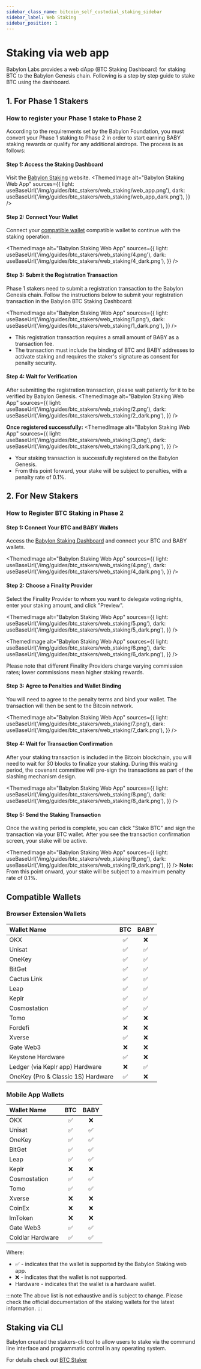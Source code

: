 ```yaml
---
sidebar_class_name: bitcoin_self_custodial_staking_sidebar
sidebar_label: Web Staking
sidebar_position: 1
---
```



# Staking via web app

Babylon Labs provides a web dApp (BTC Staking Dashboard) for staking BTC to the Babylon Genesis chain.
Following is a step by step guide to stake BTC using the dashboard.

## 1. For Phase 1 Stakers
### How to register your Phase 1 stake to Phase 2

According to the requirements set by the Babylon Foundation, you must convert your Phase 1 staking to 
Phase 2 in order to start earning BABY staking rewards or qualify for any additional airdrops. 
The process is as follows:

#### Step 1: Access the Staking Dashboard
Visit the [Babylon Staking](https://btcstaking.babylonlabs.io/) website.
<ThemedImage
  alt="Babylon Staking Web App"
  sources={{
    light: useBaseUrl('/img/guides/btc_stakers/web_staking/web_app.png'),
    dark: useBaseUrl('/img/guides/btc_stakers/web_staking/web_app_dark.png'),
  }}
/>

#### Step 2: Connect Your Wallet
Connect your [compatible wallet](/guides/btc_stakers/native_staking/web_staking/#compatible-wallets) 
compatible wallet to continue with the staking operation.

<ThemedImage
  alt="Babylon Staking Web App"
  sources={{
    light: useBaseUrl('/img/guides/btc_stakers/web_staking/4.png'),
    dark: useBaseUrl('/img/guides/btc_stakers/web_staking/4_dark.png'),
  }}
/>

#### Step 3: Submit the Registration Transaction
Phase 1 stakers need to submit a registration transaction to the Babylon Genesis chain. 
Follow the instructions below to submit your registration transaction in the Babylon BTC
Staking Dashboard:

<ThemedImage
  alt="Babylon Staking Web App"
  sources={{
    light: useBaseUrl('/img/guides/btc_stakers/web_staking/1.png'),
    dark: useBaseUrl('/img/guides/btc_stakers/web_staking/1_dark.png'),
  }}
/>

- This registration transaction requires a small amount of BABY as a transaction fee.
- The transaction must include the binding of BTC and BABY addresses to activate staking and requires the staker's signature as consent for penalty security.

#### Step 4: Wait for Verification
After submitting the registration transaction, please wait patiently for it to be verified by Babylon Genesis.
<ThemedImage
  alt="Babylon Staking Web App"
  sources={{
    light: useBaseUrl('/img/guides/btc_stakers/web_staking/2.png'),
    dark: useBaseUrl('/img/guides/btc_stakers/web_staking/2_dark.png'),
  }}
/>

**Once registered successfully:**
<ThemedImage
  alt="Babylon Staking Web App"
  sources={{
    light: useBaseUrl('/img/guides/btc_stakers/web_staking/3.png'),
    dark: useBaseUrl('/img/guides/btc_stakers/web_staking/3_dark.png'),
  }}
/>
- Your staking transaction is successfully registered on the Babylon Genesis.
- From this point forward, your stake will be subject to penalties, with a penalty rate of 0.1%.

## 2. For New Stakers
### How to Register BTC Staking in Phase 2

#### **Step 1: Connect Your BTC and BABY Wallets**

Access the [Babylon Staking Dashboard](https://btcstaking.babylonlabs.io/) and connect your BTC and 
BABY wallets.

<ThemedImage
  alt="Babylon Staking Web App"
  sources={{
    light: useBaseUrl('/img/guides/btc_stakers/web_staking/4.png'),
    dark: useBaseUrl('/img/guides/btc_stakers/web_staking/4_dark.png'),
  }}
/>

#### **Step 2: Choose a Finality Provider**

Select the Finality Provider to whom you want to delegate voting rights, enter your staking 
amount, and click "Preview".

<ThemedImage
  alt="Babylon Staking Web App"
  sources={{
    light: useBaseUrl('/img/guides/btc_stakers/web_staking/5.png'),
    dark: useBaseUrl('/img/guides/btc_stakers/web_staking/5_dark.png'),
  }}
/>

<ThemedImage
  alt="Babylon Staking Web App"
  sources={{
    light: useBaseUrl('/img/guides/btc_stakers/web_staking/6.png'),
    dark: useBaseUrl('/img/guides/btc_stakers/web_staking/6_dark.png'),
  }}
/>

Please note that different Finality Providers charge varying commission rates; lower 
commissions mean higher staking rewards.

#### **Step 3: Agree to Penalties and Wallet Binding**

You will need to agree to the penalty terms and bind your wallet. 
The transaction will then be sent to the Bitcoin network.

<ThemedImage
  alt="Babylon Staking Web App"
  sources={{
    light: useBaseUrl('/img/guides/btc_stakers/web_staking/7.png'),
    dark: useBaseUrl('/img/guides/btc_stakers/web_staking/7_dark.png'),
  }}
/>

#### **Step 4: Wait for Transaction Confirmation**

After your staking transaction is included in the Bitcoin blockchain, you will need 
to wait for 30 blocks to finalize your staking. During this waiting period, the covenant 
committee will pre-sign the transactions as part of the slashing mechanism design.

<ThemedImage
  alt="Babylon Staking Web App"
  sources={{
    light: useBaseUrl('/img/guides/btc_stakers/web_staking/8.png'),
    dark: useBaseUrl('/img/guides/btc_stakers/web_staking/8_dark.png'),
  }}
/>

#### **Step 5: Send the Staking Transaction**

Once the waiting period is complete, you can click "Stake BTC" and sign the transaction 
via your BTC wallet. After you see the transaction confirmation screen, your stake 
will be active.

<ThemedImage
  alt="Babylon Staking Web App"
  sources={{
    light: useBaseUrl('/img/guides/btc_stakers/web_staking/9.png'),
    dark: useBaseUrl('/img/guides/btc_stakers/web_staking/9_dark.png'),
  }}
/>
**Note:** From this point onward, your stake will be subject to a maximum penalty rate of 0.1%.


## Compatible Wallets

### Browser Extension Wallets

| Wallet Name | BTC | BABY |
|:--|:-:|:-:|
| OKX | ✅ | ❌ |
| Unisat | ✅ | ✅ |
| OneKey | ✅ | ✅ |
| BitGet | ✅ | ✅ |
| Cactus Link | ✅ | ✅ |
| Leap | ✅ | ✅ |
| Keplr | ✅ | ✅ |
| Cosmostation | ✅ | ✅ |
| Tomo | ✅ | ❌ |
| Fordefi | ❌ | ❌ |
| Xverse | ✅ | ❌ |
| Gate Web3 | ❌ | ❌ |
| Keystone <HardwareBadge>Hardware</HardwareBadge> | ✅ | ❌ |
| Ledger (via Keplr app) <HardwareBadge>Hardware</HardwareBadge> | ❌ | ✅ |
| OneKey (Pro & Classic 1S) <HardwareBadge>Hardware</HardwareBadge> | ✅ | ❌ |

### Mobile App Wallets

| Wallet Name | BTC | BABY |
|:--|:-:|:-:|
| OKX | ✅ | ❌ |
| Unisat | ✅ | ✅ |
| OneKey | ✅ | ✅ |
| BitGet | ✅ | ✅ |
| Leap | ✅ | ✅ |
| Keplr | ❌ | ❌ |
| Cosmostation | ✅ | ✅ |
| Tomo | ✅ | ✅ |
| Xverse | ❌ | ❌ |
| CoinEx | ❌ | ❌ |
| ImToken | ❌ | ❌ |
| Gate Web3 | ✅ | ✅ |
| Coldlar <HardwareBadge>Hardware</HardwareBadge>  | ✅ | ✅ |

Where:
* ✅ - indicates that the wallet is supported by the Babylon Staking web app.
* ❌ - indicates that the wallet is not supported.
* <HardwareBadge>Hardware</HardwareBadge> - indicates that the wallet is a hardware wallet.

:::note
The above list is not exhaustive and is subject to change. Please check the official documentation of the staking wallets for the latest information.
:::

## Staking via CLI

Babylon created the stakers-cli tool to allow users to stake via the command line
interface and programmatic control in any operating system.

For details check out [BTC Staker](/guides/btc_stakers/native_staking/staking_via_cli)
